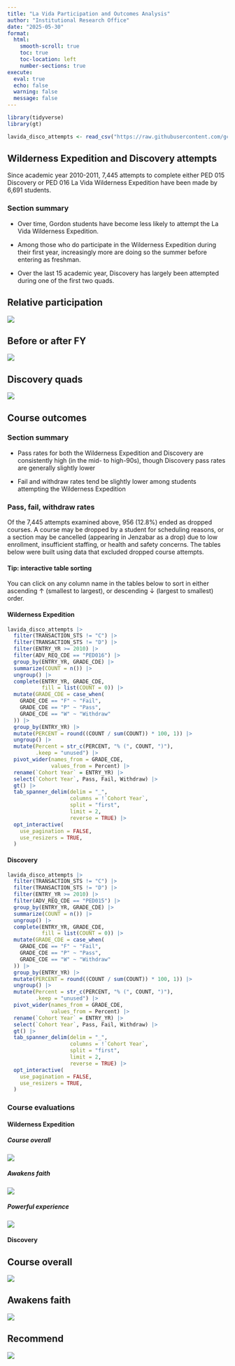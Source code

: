 ```yaml
---
title: "La Vida Participation and Outcomes Analysis"
author: "Institutional Research Office"
date: "2025-05-30"
format:
  html:
    smooth-scroll: true
    toc: true
    toc-location: left
    number-sections: true
execute: 
  eval: true
  echo: false
  warning: false
  message: false
---
```


```r
library(tidyverse)
library(gt)

lavida_disco_attempts <- read_csv("https://raw.githubusercontent.com/gc-drsl/rp-carlson-la-vida/refs/heads/main/data/analysis_data/lavida_disco_attempts.csv")
```

## Wilderness Expedition and Discovery attempts

Since academic year 2010-2011, 7,445 attempts to complete either PED 015 Discovery or PED 016 La Vida Wilderness Expedition have been made by 6,691 students.

::: callout-note
### Section summary

-   Over time, Gordon students have become less likely to attempt the La Vida Wilderness Expedition.

-   Among those who do participate in the Wilderness Expedition during their first year, increasingly more are doing so the summer before entering as freshman.

-   Over the last 15 academic year, Discovery has largely been attempted during one of the first two quads.
:::

::: panel-tabset
## Relative participation

![](images/relative_participation_donuts.png)

## Before or after FY

![](images/before_after_donuts.png)

## Discovery quads

![](images/disco_quads-02.png)
:::

## Course outcomes

::: callout-note
### Section summary

-   Pass rates for both the Wilderness Expedition and Discovery are consistently high (in the mid- to high-90s), though Discovery pass rates are generally slightly lower

-   Fail and withdraw rates tend be slightly lower among students attempting the Wilderness Expedition
:::

### Pass, fail, withdraw rates

Of the 7,445 attempts examined above, 956 (12.8%) ended as dropped courses. A course may be dropped by a student for scheduling reasons, or a section may be cancelled (appearing in Jenzabar as a drop) due to low enrollment, insufficient staffing, or health and safety concerns. The tables below were built using data that excluded dropped course attempts.

::: callout-tip
#### Tip: interactive table sorting

You can click on any column name in the tables below to sort in either ascending ↑ (smallest to largest), or descending ↓ (largest to smallest) order.
:::

::: panel-tabset
#### Wilderness Expedition

```r
lavida_disco_attempts |>
  filter(TRANSACTION_STS != "C") |>
  filter(TRANSACTION_STS != "D") |>
  filter(ENTRY_YR >= 2010) |>
  filter(ADV_REQ_CDE == "PED016") |>
  group_by(ENTRY_YR, GRADE_CDE) |>
  summarize(COUNT = n()) |>
  ungroup() |>
  complete(ENTRY_YR, GRADE_CDE,
           fill = list(COUNT = 0)) |>
  mutate(GRADE_CDE = case_when(
    GRADE_CDE == "F" ~ "Fail",
    GRADE_CDE == "P" ~ "Pass",
    GRADE_CDE == "W" ~ "Withdraw"
  )) |>
  group_by(ENTRY_YR) |>
  mutate(PERCENT = round((COUNT / sum(COUNT)) * 100, 1)) |>
  ungroup() |>
  mutate(Percent = str_c(PERCENT, "% (", COUNT, ")"),
         .keep = "unused") |>
  pivot_wider(names_from = GRADE_CDE,
              values_from = Percent) |>
  rename(`Cohort Year` = ENTRY_YR) |>
  select(`Cohort Year`, Pass, Fail, Withdraw) |>
  gt() |>
  tab_spanner_delim(delim = "_",
                    columns = !`Cohort Year`,
                    split = "first",
                    limit = 2,
                    reverse = TRUE) |>
  opt_interactive(
    use_pagination = FALSE,
    use_resizers = TRUE,
  )
```

#### Discovery

```r
lavida_disco_attempts |>
  filter(TRANSACTION_STS != "C") |>
  filter(TRANSACTION_STS != "D") |>
  filter(ENTRY_YR >= 2010) |>
  filter(ADV_REQ_CDE == "PED015") |>
  group_by(ENTRY_YR, GRADE_CDE) |>
  summarize(COUNT = n()) |>
  ungroup() |>
  complete(ENTRY_YR, GRADE_CDE,
           fill = list(COUNT = 0)) |>
  mutate(GRADE_CDE = case_when(
    GRADE_CDE == "F" ~ "Fail",
    GRADE_CDE == "P" ~ "Pass",
    GRADE_CDE == "W" ~ "Withdraw"
  )) |>
  group_by(ENTRY_YR) |>
  mutate(PERCENT = round((COUNT / sum(COUNT)) * 100, 1)) |>
  ungroup() |>
  mutate(Percent = str_c(PERCENT, "% (", COUNT, ")"),
         .keep = "unused") |>
  pivot_wider(names_from = GRADE_CDE,
              values_from = Percent) |>
  rename(`Cohort Year` = ENTRY_YR) |>
  select(`Cohort Year`, Pass, Fail, Withdraw) |>
  gt() |>
  tab_spanner_delim(delim = "_",
                    columns = !`Cohort Year`,
                    split = "first",
                    limit = 2,
                    reverse = TRUE) |>
  opt_interactive(
    use_pagination = FALSE,
    use_resizers = TRUE,
  )
```
:::

### Course evaluations

#### Wilderness Expedition

::: panel-tabset
##### Course overall

![](images/la_vida_overall-01.png)

##### Awakens faith

![](images/la_vida_faith-01.png)

##### Powerful experience

![](images/la_vida_powerful_exp-02.png)
:::

#### Discovery

::: panel-tabset
## Course overall

![](images/disco_overall.png)

## Awakens faith

![](images/disco_faith.png)

## Recommend

![](images/disco_recommend.png)
:::
